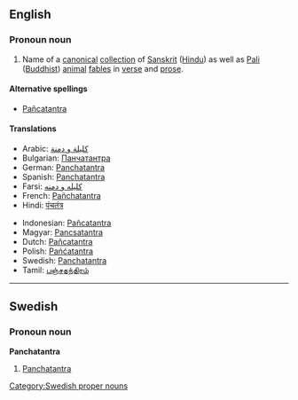 ==English==
===Pronoun noun===
{{wikipedia}}
{{en-proper noun}}
# Name of a [[canonical]] [[collection]] of [[Sanskrit]] ([[Hindu]]) as well as [[Pali]] ([[Buddhist]]) [[animal]] [[fable]]s in [[verse]] and [[prose]].

====Alternative spellings====
*[[Pañcatantra]]

====Translations====
{{trans-top}}
*Arabic: [[كليلة و دمنة]]
*Bulgarian: [[Панчатантра]]
*German: [[Panchatantra]]
*Spanish: [[Panchatantra]]
*Farsi: [[کلیله و دمنه]]
*French: [[Pañchatantra]]
*Hindi: [[पंचतंत्र]]
{{trans-mid}}
*Indonesian: [[Pañcatantra]]
*Magyar: [[Pancsatantra]]
*Dutch: [[Pañcatantra]]
*Polish: [[Pańćatantra]]
*Swedish: [[Panchatantra#Swedish|Panchatantra]]
*Tamil: [[பஞ்சதந்திரம்]]
{{trans-bottom}}

----

==Swedish==
===Pronoun noun===
'''Panchatantra'''
# [[Panchatantra#English|Panchatantra]]

[[Category:Swedish proper nouns]]